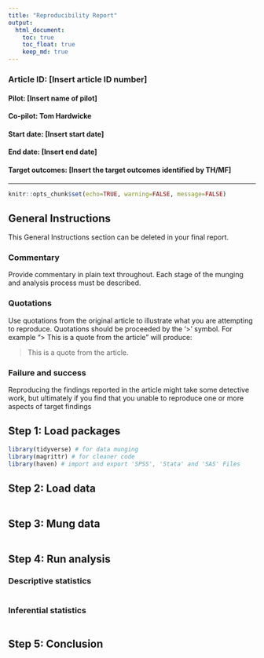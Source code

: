 ```yaml
---
title: "Reproducibility Report"
output:
  html_document:
    toc: true
    toc_float: true
    keep_md: true
---
```

### Article ID: [Insert article ID number]
#### Pilot: [Insert name of pilot]
#### Co-pilot: Tom Hardwicke  
#### Start date: [Insert start date]
#### End date: [Insert end date]   
#### Target outcomes: [Insert the target outcomes identified by TH/MF]  
______  

```r
knitr::opts_chunk$set(echo=TRUE, warning=FALSE, message=FALSE)
```

## General Instructions
This General Instructions section can be deleted in your final report.

### Commentary
Provide commentary in plain text throughout. Each stage of the munging and analysis process must be described.

### Quotations
Use quotations from the original article to illustrate what you are attempting to reproduce. Quotations should be proceeded by the '>' symbol. For example "> This is a quote from the article" will produce:

> This is a quote from the article.

### Failure and success
Reproducing the findings reported in the article might take some detective work, but ultimately if you find that you unable to reproduce one or more aspects of target findings

## Step 1: Load packages

```r
library(tidyverse) # for data munging
library(magrittr) # for cleaner code
library(haven) # import and export 'SPSS', 'Stata' and 'SAS' Files
```

## Step 2: Load data

```r
```

## Step 3: Mung data

```r
```

## Step 4: Run analysis

### Descriptive statistics

```r
```

### Inferential statistics

```r
```

## Step 5: Conclusion
